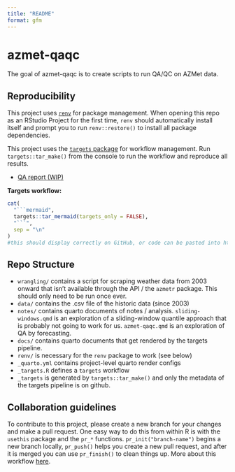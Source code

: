 ```yaml
---
title: "README"
format: gfm
---
```

<!-- README.md is generated from README.qmd. Please edit that file -->

# azmet-qaqc

<!-- badges: start -->
<!-- badges: end -->

The goal of azmet-qaqc is to create scripts to run QA/QC on AZMet data.

## Reproducibility

This project uses [`renv`](https://rstudio.github.io/renv/articles/renv.html) for package management. When opening this repo as an RStudio Project for the first time, `renv` should automatically install itself and prompt you to run `renv::restore()` to install all package dependencies.

This project uses the [`targets` package](https://docs.ropensci.org/targets/) for workflow management. Run `targets::tar_make()` from the console to run the workflow and reproduce all results.

- [QA report (WIP)](https://cct-datascience.github.io/azmet-qaqc/docs/report.html)

**Targets workflow:**

```r
cat(
  "```mermaid",
  targets::tar_mermaid(targets_only = FALSE),
  "```",
  sep = "\n"
)
#this should display correctly on GitHub, or code can be pasted into https://mermaid.live
```


## Repo Structure

- `wrangling/` contains a script for scraping weather data from 2003 onward that isn't available through the API / the `azmetr` package. This should only need to be run once ever.
- `data/` contains the .csv file of the historic data (since 2003)
- `notes/` contains quarto documents of notes / analysis.  `sliding-windows.qmd` is an exploration of a sliding-window quantile approach that is probably not going to work for us.  `azmet-qaqc.qmd` is an exploration of QA by forecasting.
- `docs/` contains quarto documents that get rendered by the targets pipeline.
- `renv/` is necessary for the `renv` package to work (see below)
- `_quarto.yml` contains project-level quarto render configs
- `_targets.R` defines a `targets` workflow
- `_targets` is generated by `targets::tar_make()` and only the metadata of the targets pipeline is on github.


## Collaboration guidelines

To contribute to this project, please create a new branch for your changes and make a pull request. One easy way to do this from within R is with the `usethis` package and the `pr_*` functions. `pr_init("branch-name")` begins a new branch locally, `pr_push()` helps you create a new pull request, and after it is merged you can use `pr_finish()` to clean things up. More about this workflow [here](https://usethis.r-lib.org/articles/pr-functions.html).